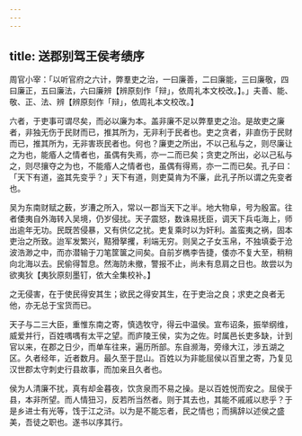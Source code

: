 ```yaml
---
---
---
```

title: 送郡别驾王侯考绩序
---



周官小宰：「以听官府之六计，弊羣吏之治，一曰廉善，二曰廉能，三曰廉敬，四曰廉正，五曰廉法，六曰廉辨【辨原刻作「辩」，依周礼本文校改。】。」夫善、能、敬、正、法、辨【辨原刻作「辩」，依周礼本文校改。】

六者，于吏事可谓尽矣，而必以廉为本。盖非廉不足以弊羣吏之治。是故吏之廉者，非独无伤于民财而已，推其所为，无非利于民者也。吏之贪者，非直伤于民财而已，推其所为，无非害崁民者也。何也？廉吏之所出，不以己私与之，则尽廉让之为也，能痻人之情者也，虽偶有失焉，亦一二而已矣；贪吏之所出，必以己私与之，则尽攘夺之为也，不能痻人之情者也，虽偶有得焉，亦一二而已矣。孔子曰：「天下有道，盗其先变乎？」天下有道，则吏莫肯为不廉，此孔子所以谓之先变者也。

吴为东南财赋之薮，岁漕之所入，常以一郡当天下之半。地大物阜，号为殷富。往者倭夷自外海转入吴境，仍岁侵扰。天子震怒，数诛易抚臣，调天下兵屯海上，师出逾年无功。民既苦侵暴，又有供亿之扰。吏复乘时以为奸利。盖蛮夷之祸，固本吏治之所致。迨军发繁兴，黠猾拏攫，利端无穷。则吴之子女玉帛，不独填委于沧波浩渺之中，而亦潜输于刀笔筐箧之间矣。自前岁檇李告捷，倭亦不复大至，稍稍向北海以去。民偷得暂息。然海防未撤，警报不止，尚未有息肩之日也。故尝以为欲夷狄【夷狄原刻墨钉，依大全集校补。】

之无侵害，在于使民得安其生；欲民之得安其生，在于吏治之良；求吏之良者无他，亦无总于宝货而已。

天子与二三大臣，重惟东南之寄，慎选牧守，得云中温侯。宣布诏条，振举纲维，威爱并行，百姓喁喁有太平之望。而庐陵王侯，实为之佐。时属邑长吏多缺，计到官以来，在郡之日少，而单车往来，遍历所部。东自濒海，旁缘大江，涉五湖之区。久者经年，近者数月。最久至于昆山。百姓以为非能屈侯以百里之寄，乃复见汉世郡太守刺史行县故事，而加亲且久者也。

侯为人清廉不扰，真有却金暮夜，饮贪泉而不易之操。是以百姓悦而安之。屈侯于县，本非所望。而人情狃习，反若所当然者。则于其去也，其能不戚戚以悲乎？于是乡进士有光等，饯于江之浒。以为是不能忘者，民之情也；而摛辞以述侯之盛美，吾徒之职也。遂书以序其行。